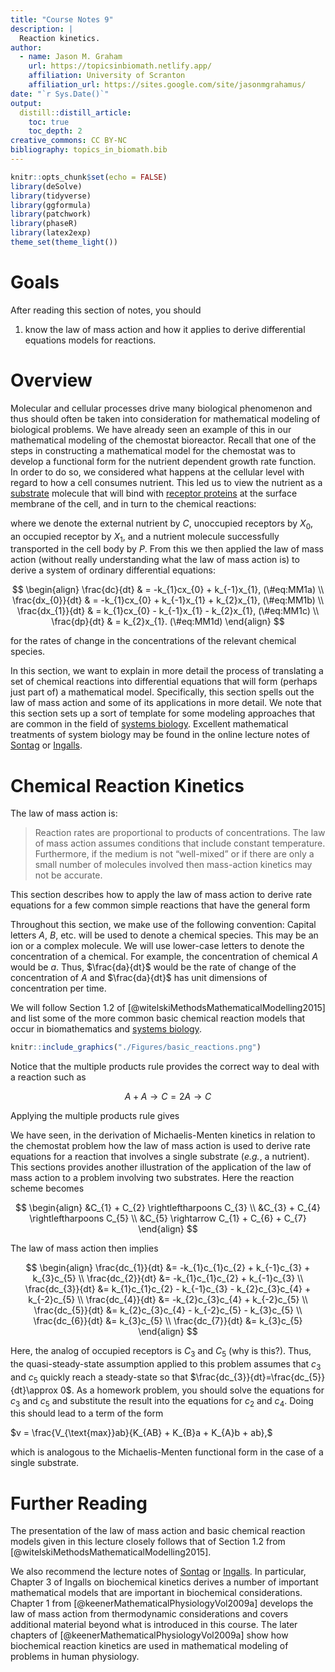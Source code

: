 ```yaml
---
title: "Course Notes 9"
description: |
  Reaction kinetics. 
author:
  - name: Jason M. Graham 
    url: https://topicsinbiomath.netlify.app/
    affiliation: University of Scranton 
    affiliation_url: https://sites.google.com/site/jasonmgrahamus/
date: "`r Sys.Date()`"
output: 
  distill::distill_article:
    toc: true
    toc_depth: 2
creative_commons: CC BY-NC
bibliography: topics_in_biomath.bib
---
```


```r
knitr::opts_chunk$set(echo = FALSE)
library(deSolve)
library(tidyverse)
library(ggformula)
library(patchwork)
library(phaseR)
library(latex2exp)
theme_set(theme_light())
```

# Goals

After reading this section of notes, you should

1) know the law of mass action and how it applies to derive differential equations models for reactions. 

# Overview

Molecular and cellular processes drive many biological phenomenon and thus should often be taken into consideration for mathematical modeling of biological problems. We have already seen an example of this in our mathematical modeling of the chemostat bioreactor. Recall that one of the steps in constructing a mathematical model for the chemostat was to develop a functional form for the nutrient dependent growth rate function. In order to do so, we considered what happens at the cellular level with regard to how a cell consumes nutrient. This led us to view the nutrient as a [substrate](https://en.wikipedia.org/wiki/Substrate_(chemistry)) molecule that will bind with [receptor proteins](https://en.wikipedia.org/wiki/Receptor_(biochemistry)) at the surface membrane of the cell, and in turn to the chemical reactions:

\begin{align}
&C + X_0 \rightleftharpoons X_1\\
&X_1 \rightarrow P + X_0 
\end{align}

where we denote the external nutrient by $C$, unoccupied receptors by $X_{0}$, an occupied receptor by $X_{1}$, and a nutrient molecule successfully transported in the cell body by $P$. From this we then applied the law of mass action (without really understanding what the law of mass action is) to derive a system of ordinary differential equations:

$$
\begin{align}
  \frac{dc}{dt} & = -k_{1}cx_{0} + k_{-1}x_{1}, (\#eq:MM1a) \\
  \frac{dx_{0}}{dt} & = -k_{1}cx_{0} + k_{-1}x_{1} + k_{2}x_{1}, (\#eq:MM1b) \\
  \frac{dx_{1}}{dt} & = k_{1}cx_{0} - k_{-1}x_{1} - k_{2}x_{1}, (\#eq:MM1c) \\
  \frac{dp}{dt} & = k_{2}x_{1}.  (\#eq:MM1d)
\end{align}
$$

for the rates of change in the concentrations of the relevant chemical species. 

In this section, we want to explain in more detail the process of translating a set of chemical reactions into differential equations that will form (perhaps just part of) a mathematical model. Specifically, this section spells out the law of mass action and some of its applications in more detail. We note that this section sets up a sort of template for some modeling approaches that are common in the field of [systems biology](https://en.wikipedia.org/wiki/Systems_biology). Excellent mathematical treatments of system biology may be found in the online lecture notes of [Sontag](https://www.math.rutgers.edu/docman-lister/math-main/academics/undergraduate/interdisciplinary-majors/biomathematics-interdisciplinary-major/2198-lecture-notes-on-mathematical-systems-biology/file) or [Ingalls](https://www.math.uwaterloo.ca/~bingalls/MMSB/Notes.pdf). 

# Chemical Reaction Kinetics

The law of mass action is:

> Reaction rates are proportional to products of concentrations.
The law of mass action assumes conditions that include constant temperature. Furthermore, if the medium is not "well-mixed" or if there are only a small number of molecules involved then mass-action kinetics may not be accurate. 

This section describes how to apply the law of mass action to derive rate equations for a few common simple reactions that have the general form

\begin{equation}
  \text{reactants} \rightarrow \text{products} 
\end{equation}

Throughout this section, we make use of the following convention: Capital letters $A$, $B$, etc. will be used to denote a chemical species. This may be an ion or a complex molecule. We will use lower-case letters to denote the concentration of a chemical. For example, the concentration of chemical $A$ would be $a$. Thus, $\frac{da}{dt}$ would be the rate of change of the concentration of $A$ and $\frac{da}{dt}$ has unit dimensions of concentration per time.

We will follow Section 1.2 of [@witelskiMethodsMathematicalModelling2015] and list some of the more common basic chemical reaction models that occur in biomathematics and [systems biology](<https://en.wikipedia.org/wiki/Systems_biology>).

```r
knitr::include_graphics("./Figures/basic_reactions.png")
```

Notice that the multiple products rule provides the correct way to deal with a reaction such as 

$$
 \begin{equation}
    A + A \rightarrow C = 2A \rightarrow C
\end{equation}
$$

Applying the multiple products rule gives
\begin{align*}
\frac{da}{dt} &= -2ka^2  \\
\frac{dc}{dt} &= ka^2
\end{align*}


We have seen, in the derivation of Michaelis-Menten kinetics in relation to the chemostat problem how the law of mass action is used to derive rate equations for a reaction that involves a single substrate (*e.g.*, a nutrient). This sections provides another illustration of the application of the law of mass action to a problem involving two substrates. Here the reaction scheme becomes

$$
\begin{align}
&C_{1} + C_{2} \rightleftharpoons C_{3}  \\
&C_{3} + C_{4} \rightleftharpoons  C_{5}  \\
&C_{5} \rightarrow C_{1} + C_{6} + C_{7}  
\end{align}
$$

The law of mass action then implies

$$
\begin{align}
\frac{dc_{1}}{dt} &= -k_{1}c_{1}c_{2} + k_{-1}c_{3} + k_{3}c_{5}  \\
\frac{dc_{2}}{dt} &=  -k_{1}c_{1}c_{2} + k_{-1}c_{3}  \\
\frac{dc_{3}}{dt} &=  k_{1}c_{1}c_{2}  - k_{-1}c_{3} - k_{2}c_{3}c_{4} + k_{-2}c_{5} \\
\frac{dc_{4}}{dt} &=  -k_{2}c_{3}c_{4} + k_{-2}c_{5} \\
\frac{dc_{5}}{dt} &=  k_{2}c_{3}c_{4} - k_{-2}c_{5} - k_{3}c_{5} \\
\frac{dc_{6}}{dt} &= k_{3}c_{5}  \\
\frac{dc_{7}}{dt} &= k_{3}c_{5}    
\end{align}
$$

Here, the analog of occupied receptors is $C_{3}$ and $C_{5}$ (why is this?). Thus, the quasi-steady-state assumption applied to this problem assumes that $c_{3}$ and $c_{5}$ quickly reach a steady-state so that $\frac{dc_{3}}{dt}=\frac{dc_{5}}{dt}\approx 0$. As a homework problem, you should solve the equations
\begin{align*}
0 &=  k_{1}c_{1}c_{2}  - k_{-1}c_{3} - k_{2}c_{3}c_{4} + k_{-2}c_{5} \\
0 &=  k_{2}c_{3}c_{4} - k_{-2}c_{5} - k_{3}c_{5} 
\end{align*}
for $c_{3}$ and $c_{5}$ and substitute the result into the equations for $c_{2}$ and $c_{4}$. Doing this should lead to a term of the form 

$v = \frac{V_{\text{max}}ab}{K_{AB} + K_{B}a + K_{A}b + ab},$

which is analogous to the Michaelis-Menten functional form in the case of a single substrate. 


# Further Reading

The presentation of the law of mass action and basic chemical reaction models given in this lecture closely follows that of Section 1.2 from [@witelskiMethodsMathematicalModelling2015].

We also recommend the lecture notes of [Sontag](https://www.math.rutgers.edu/docman-lister/math-main/academics/undergraduate/interdisciplinary-majors/biomathematics-interdisciplinary-major/2198-lecture-notes-on-mathematical-systems-biology/file) or [Ingalls](https://www.math.uwaterloo.ca/~bingalls/MMSB/Notes.pdf). In particular, Chapter 3 of Ingalls on biochemical kinetics derives a number of important mathematical models that are important in biochemical considerations.  Chapter 1 from [@keenerMathematicalPhysiologyVol2009a] develops the law of mass action from thermodynamic considerations and covers additional material beyond what is introduced in this course. The later chapters of [@keenerMathematicalPhysiologyVol2009a] show how biochemical reaction kinetics are used in mathematical modeling of problems in human physiology. 
